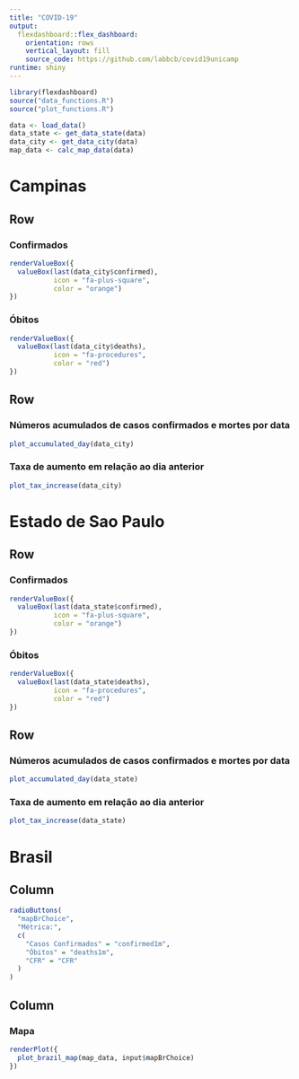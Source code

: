 ```yaml
---
title: "COVID-19"
output: 
  flexdashboard::flex_dashboard:
    orientation: rows
    vertical_layout: fill
    source_code: https://github.com/labbcb/covid19unicamp
runtime: shiny
---
```


```r
library(flexdashboard)
source("data_functions.R")
source("plot_functions.R")

data <- load_data()
data_state <- get_data_state(data)
data_city <- get_data_city(data)
map_data <- calc_map_data(data)
```

Campinas {data-icon="fa-street-view"}
=====================================

Row
-------------------------------------

### Confirmados {.value-box}

```r
renderValueBox({
  valueBox(last(data_city$confirmed),
           icon = "fa-plus-square",
           color = "orange")
})
```

### Óbitos {.value-box}

```r
renderValueBox({
  valueBox(last(data_city$deaths),
           icon = "fa-procedures",
           color = "red")
})
```

Row
-------------------------------------

### Números acumulados de casos confirmados e mortes por data

```r
plot_accumulated_day(data_city)
```

### Taxa de aumento em relação ao dia anterior

```r
plot_tax_increase(data_city)
```

Estado de Sao Paulo {data-icon="fa-city"}
=====================================

Row
-------------------------------------

### Confirmados {.value-box}

```r
renderValueBox({
  valueBox(last(data_state$confirmed),
           icon = "fa-plus-square",
           color = "orange")
})
```

### Óbitos {.value-box}

```r
renderValueBox({
  valueBox(last(data_state$deaths),
           icon = "fa-procedures",
           color = "red")
})
```

Row
-------------------------------------

### Números acumulados de casos confirmados e mortes por data

```r
plot_accumulated_day(data_state)
```

### Taxa de aumento em relação ao dia anterior

```r
plot_tax_increase(data_state)
```

Brasil {data-icon="fa-globe-americas"}
=====================================

Column {.sidebar}
-----------------------------------------------------------------------

```r
radioButtons(
  "mapBrChoice",
  "Métrica:",
  c(
    "Casos Confirmados" = "confirmed1m",
    "Óbitos" = "deaths1m",
    "CFR" = "CFR"
  )
)
```

Column
-----------------------------------------------------------------------

### Mapa

```r
renderPlot({
  plot_brazil_map(map_data, input$mapBrChoice)
})
```

